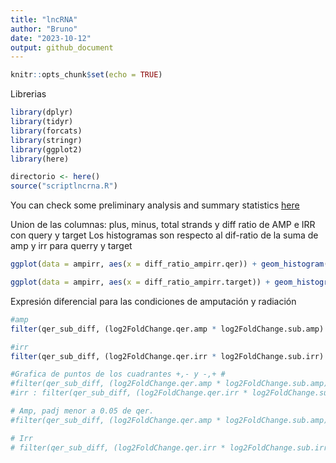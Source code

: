 ```yaml
---
title: "lncRNA"
author: "Bruno"
date: "2023-10-12"
output: github_document
---
```


```r
knitr::opts_chunk$set(echo = TRUE)
```

Librerias

```r

library(dplyr)
library(tidyr)
library(forcats)
library(stringr)
library(ggplot2)
library(here)

directorio <- here()
source("scriptlncrna.R")
```

You can check some preliminary analysis and summary statistics [here](./SomeStatistics.md)

Union de las columnas: plus, minus, total strands y diff ratio de AMP e IRR con query y target
Los histogramas son respecto al dif-ratio de la suma de amp y irr para querry y target 

```r
ggplot(data = ampirr, aes(x = diff_ratio_ampirr.qer)) + geom_histogram() + labs(x = "diff ratio amp + irr", title = "Query") + theme(plot.title = element_text(hjust = 0.5)) + xlim(-1,1)

ggplot(data = ampirr, aes(x = diff_ratio_ampirr.target)) + geom_histogram() + labs(x = "diff ratio amp + irr", title = "Target") + theme(plot.title = element_text(hjust = 0.5)) + xlim(-1,1)

```

Expresión diferencial para las condiciones de amputación y radiación

```r
#amp
filter(qer_sub_diff, (log2FoldChange.qer.amp * log2FoldChange.sub.amp) < 0) %>% ggplot(aes(x = log2FoldChange.sub.amp, y = log2FoldChange.qer.amp)) + geom_point() + labs(title = "Amp") + theme(plot.title = element_text(hjust = 0.5))

#irr
filter(qer_sub_diff, (log2FoldChange.qer.irr * log2FoldChange.sub.irr) < 0) %>% ggplot(aes(x = log2FoldChange.sub.irr, y = log2FoldChange.qer.irr)) + geom_point() + labs(title = "Irr") + theme(plot.title = element_text(hjust = 0.5))

#Grafica de puntos de los cuadrantes +,- y -,+ #
#filter(qer_sub_diff, (log2FoldChange.qer.amp * log2FoldChange.sub.amp) < 0) %>% ggplot(aes(x = log2FoldChange.sub.amp, y = log2FoldChange.qer.amp)) + geom_point() + labs(y= "RNA protein coding", x= "antisense transcript", title = "upregulation", subtitle = "Differential expression in amputated condition")
#irr : filter(qer_sub_diff, (log2FoldChange.qer.irr * log2FoldChange.sub.irr) < 0) %>% ggplot(aes(x = log2FoldChange.sub.irr, y = log2FoldChange.qer.irr)) + geom_point() + labs(y= "RNA protein coding", x= "antisense transcript")

# Amp, padj menor a 0.05 de qer.
#filter(qer_sub_diff, (log2FoldChange.qer.amp * log2FoldChange.sub.amp) < 0) %>% filter(padj.sub.amp < 0.05) %>% ggplot(aes(x = log2FoldChange.sub.amp, y = log2FoldChange.qer.amp)) + geom_point()

# Irr 
# filter(qer_sub_diff, (log2FoldChange.qer.irr * log2FoldChange.sub.irr) < 0) %>% filter(padj.sub.irr < 0.05) %>% ggplot(aes(x = log2FoldChange.sub.irr, y = log2FoldChange.qer.irr)) + geom_point()

```




